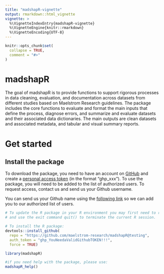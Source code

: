 ```yaml
---
title: "madshapR-vignette"
output: rmarkdown::html_vignette
vignette: >
  %\VignetteIndexEntry{madshapR-vignette}
  %\VignetteEngine{knitr::rmarkdown}
  %\VignetteEncoding{UTF-8}
---
```


```r
knitr::opts_chunk$set(
  collapse = TRUE,
  comment = "#>"
)
```

# madshapR

The goal of madshapR is to provide functions to support rigorous processes in 
data cleaning, evaluation, and documentation across datasets from different 
studies based on Maelstrom Research guidelines. The package includes the core 
functions to evaluate and format the main inputs that define the process, 
diagnose errors, and summarize and evaluate datasets and their associated 
data dictionaries. The main outputs are clean datasets and associated metadata, 
and tabular and visual summary reports.

# Get started

## Install the package

To download the package, you need to have an account on
<a href="https://github.com/" target="_blank">GitHub</a> and create a 
<a href="https://github.com/settings/tokens" target="_blank">personal access token</a> 
(in the format "ghp_xxx"). To use the package, you will need to be added to the 
list of authorized users. To request access, contact us and send us your 
Github username.


You can send us your Github name using the 
<a href="https://www.maelstrom-research.org/contact" target="_blank">following link</a> 
so we can add you to our authorized list of users.


```r
# To update the R package in your R environment you may first need to remove it, 
# and use the exit command quit() to terminate the current R session.

# To install the R package:
devtools::install_github(
  repo = "https://github.com/maelstrom-research/madshapR@testing",
  auth_token = "ghp_YouNeedaValidGithubTOKEN!!!",
  force = TRUE)

```


```r
library(madshapR) 

#if you need help with the package, please use:
madshapR_help()

```
